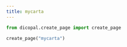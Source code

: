 ```yaml
---
title: mycarta
---
```



```python
from dicopal.create_page import create_page

create_page("mycarta")
```

